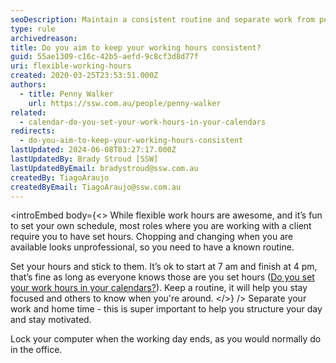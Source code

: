 ```yaml
---
seoDescription: Maintain a consistent routine and separate work from personal life to stay focused and motivated.
type: rule
archivedreason:
title: Do you aim to keep your working hours consistent?
guid: 55ae1309-c16c-42b5-aefd-9c8cf3d8d77f
uri: flexible-working-hours
created: 2020-03-25T23:53:51.000Z
authors:
  - title: Penny Walker
    url: https://ssw.com.au/people/penny-walker
related:
  - calendar-do-you-set-your-work-hours-in-your-calendars
redirects:
  - do-you-aim-to-keep-your-working-hours-consistent
lastUpdated: 2024-06-08T03:27:17.000Z
lastUpdatedBy: Brady Stroud [SSW]
lastUpdatedByEmail: bradystroud@ssw.com.au
createdBy: TiagoAraujo
createdByEmail: TiagoAraujo@ssw.com.au
---
```


<introEmbed
  body={<>
While flexible work hours are awesome, and it’s fun to set your own schedule, most roles where you are working with a client require you to have set hours. Chopping and changing when you are available looks unprofessional, so you need to have a known routine.

Set your hours and stick to them. It’s ok to start at 7 am and finish at 4 pm, that’s fine as long as everyone knows those are you set hours ([Do you set your work hours in your calendars?](/calendar-do-you-set-your-work-hours-in-your-calendars)). Keep a routine, it will help you stay focused and others to know when you're around.
  </>}
/>
Separate your work and home time - this is super important to help you structure your day and stay motivated.

Lock your computer when the working day ends, as you would normally do in the office.
